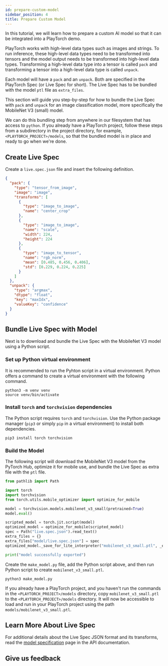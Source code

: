 ```yaml
---
id: prepare-custom-model
sidebar_position: 4
title: Prepare Custom Model
---
```



<div className="tutorial-page">

<div className="tutorial-oneliner">In this tutorial, we will learn how to prepare a custom AI model so that it can be integrated into a PlayTorch demo.</div>

PlayTorch works with high-level data types such as images and strings. To run inference, these high-level data types need to be transformed into tensors and the model output needs to be transformed into high-level data types. Transforming a high-level data type into a tensor is called `pack` and transforming a tensor into a high-level data type is called `unpack`.

Each model will have a `pack` and an `unpack`. Both are specified in the PlayTorch Spec (or Live Spec for short). The Live Spec has to be bundled with the model `ptl` file as `extra_files`.

This section will guide you step-by-step for how to bundle the Live Spec with `pack` and `unpack` for an image classification model, more specifically the MobileNet V3 (small) model.

We can do this bundling step from anywhere in our filesystem that has access to `python`. If you already have a PlayTorch project, follow these steps from a subdirectory in the project directory, for example, `<PLAYTORCH_PROJECT>/models`, so that the bundled model is in place and ready to go when we're done.

## Create Live Spec

Create a `live.spec.json` file and insert the following definition.

```json title=live.spec.json
{
  "pack": {
    "type": "tensor_from_image",
    "image": "image",
    "transforms": [
      {
        "type": "image_to_image",
        "name": "center_crop"
      },
      {
        "type": "image_to_image",
        "name": "scale",
        "width": 224,
        "height": 224
      },
      {
        "type": "image_to_tensor",
        "name": "rgb_norm",
        "mean": [0.485, 0.456, 0.406],
        "std": [0.229, 0.224, 0.225]
      }
    ]
  },
  "unpack": {
    "type": "argmax",
    "dtype": "float",
    "key": "maxIdx",
    "valueKey": "confidence"
  }
}
```

## Bundle Live Spec with Model

Next is to download and bundle the Live Spec with the MobileNet V3 model using a Python script.

### Set up Python virtual environment

It is recommended to run the Pyhton script in a virtual environment. Python offers a command to create a virtual environment with the following command.

```shell
python3 -m venv venv
source venv/bin/activate
```

### Install `torch` and `torchvision` dependencies

The Python script requires `torch` and `torchvision`. Use the Python package manager (`pip3` or simply `pip` in a virtual environment) to install both dependencies.

```shell
pip3 install torch torchvision
```

### Build the Model

The following script will download the MobileNet V3 model from the PyTorch Hub, optimize it for mobile use, and bundle the Live Spec as extra file with the `ptl` file.

```py title=make_model.py
from pathlib import Path

import torch
import torchvision
from torch.utils.mobile_optimizer import optimize_for_mobile

model = torchvision.models.mobilenet_v3_small(pretrained=True)
model.eval()

scripted_model = torch.jit.script(model)
optimized_model = optimize_for_mobile(scripted_model)
spec = Path("live.spec.json").read_text()
extra_files = {}
extra_files["model/live.spec.json"] = spec
optimized_model._save_for_lite_interpreter("mobilenet_v3_small.ptl", _extra_files=extra_files)

print("model successfully exported")
```

Create the `make_model.py` file, add the Python script above, and then run Python script to create `mobilenet_v3_small.ptl`.

```shell
python3 make_model.py
```

If you already have a PlayTorch project, and you haven't run the commands in the `<PLAYTORCH_PROJECT>/models` directory, copy `mobilenet_v3_small.ptl` to the `<PLAYTORCH_PROJECT>/models` directory. It will now be accessible to load and run in your PlayTorch project using the path `models/mobilenet_v3_small.ptl`.

## Learn More About Live Spec

For additional details about the Live Spec JSON format and its transforms, read the [model specification](../api/model-spec.md) page in the API documentation.

## Give us feedback

<SurveyLinkButton docTitle="Prepare Custom Model" />

</div>
